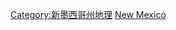 {{Commonscat|Rivers of New Mexico}}

[[Category:新墨西哥州地理|Category:新墨西哥州地理]]
[[Category:美國各州河流|New Mexico]]